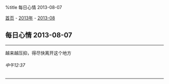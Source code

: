 %title 每日心情 2013-08-07

[[../../../index|首页]] - [[../index|2013年]] - [[index|2013-08]]
==每日心情 2013-08-07==
----
越来越压抑，得尽快离开这个地方
======中午12:37======
----
